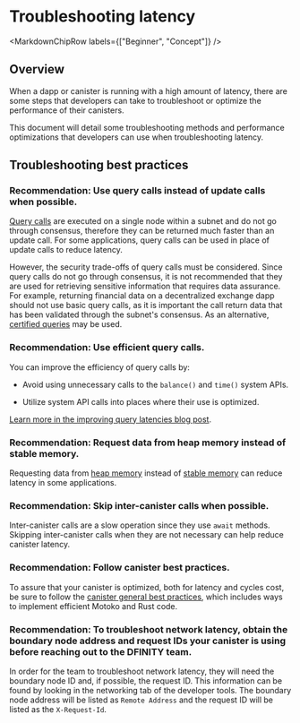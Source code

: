 
# Troubleshooting latency 

<MarkdownChipRow labels={["Beginner", "Concept"]} />

## Overview

When a dapp or canister is running with a high amount of latency, there are some steps that developers can take to troubleshoot or optimize the performance of their canisters. 

This document will detail some troubleshooting methods and performance optimizations that developers can use when troubleshooting latency. 

## Troubleshooting best practices 

### Recommendation: Use query calls instead of update calls when possible.

[Query calls](/docs/current/developer-docs/backend/design-dapps#using-query-calls) are executed on a single node within a subnet and do not go through consensus, therefore they can be returned much faster than an update call. For some applications, query calls can be used in place of update calls to reduce latency. 

However, the security trade-offs of query calls must be considered. Since query calls do not go through consensus, it is not recommended that they are used for retrieving sensitive information that requires data assurance. For example, returning financial data on a decentralized exchange dapp should not use basic query calls, as it is important the call return data that has been validated through the subnet's consensus. As an alternative, [certified queries](/docs/current/developer-docs/backend/design-dapps#using-query-calls) may be used. 

### Recommendation: Use efficient query calls.

You can improve the efficiency of query calls by:

- Avoid using unnecessary calls to the `balance()` and `time()` system APIs. 

- Utilize system API calls into places where their use is optimized. 

[Learn more in the improving query latencies blog post](/blog/features/improving-query-latencies).

### Recommendation: Request data from heap memory instead of stable memory.

Requesting data from [heap memory](/docs/current/developer-docs/production/storage) instead of [stable memory](/docs/current/developer-docs/production/storage) can reduce latency in some applications. 

### Recommendation: Skip inter-canister calls when possible.

Inter-canister calls are a slow operation since they use `await` methods. Skipping inter-canister calls when they are not necessary can help reduce canister latency. 

### Recommendation: Follow canister best practices.

To assure that your canister is optimized, both for latency and cycles cost, be sure to follow the [canister general best practices](/docs/current/developer-docs/production/best-practices), which includes ways to implement efficient Motoko and Rust code. 

### Recommendation: To troubleshoot network latency, obtain the boundary node address and request IDs your canister is using before reaching out to the DFINITY team.

In order for the team to troubleshoot network latency, they will need the boundary node ID and, if possible, the request ID. This information can be found by looking in the networking tab of the developer tools. The boundary node address will be listed as `Remote Address` and the request ID will be listed as the `X-Request-Id`. 

